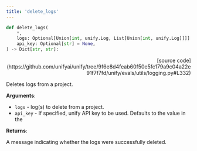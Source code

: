 ```yaml
---
title: 'delete_logs'
---
```


```python
def delete_logs(
    *,
    logs: Optional[Union[int, unify.Log, List[Union[int, unify.Log]]]] = None,
    api_key: Optional[str] = None,
) -> Dict[str, str]:
```

<p align="right">[source code](https://github.com/unifyai/unify/tree/9f6e8d4feab60f50e5fc179a9c04a22e91f7f7fd/unify/evals/utils/logging.py#L332)</p>

Deletes logs from a project.

**Arguments**:

- `logs` - log(s) to delete from a project.
- `api_key` - If specified, unify API key to be used. Defaults to the value in the



**Returns**:

A message indicating whether the logs were successfully deleted.